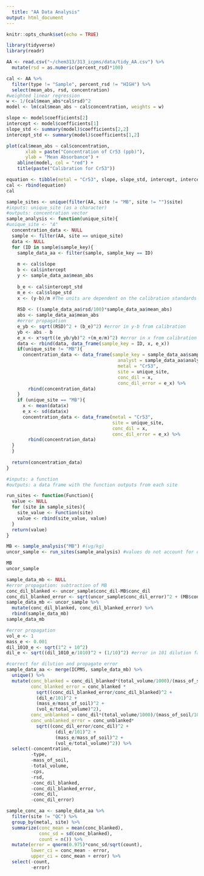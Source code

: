 ```yaml
---
  title: "AA Data Analysis"
output: html_document
---
```


```r
knitr::opts_chunk$set(echo = TRUE)
```

```r
library(tidyverse)
library(readr)
```

```r
AA <- read.csv("~/chem313/313_icpms/data/tidy_AA.csv") %>%
  mutate(rsd = as.numeric(percent_rsd)*100)
```

```r
cal <- AA %>%
  filter(type != "Sample", percent_rsd != "HIGH") %>%
  select(mean_abs, rsd, concentration)
#weighted linear regression
w <- 1/(cal$mean_abs*cal$rsd)^2
model <- lm(cal$mean_abs ~ cal$concentration, weights = w)

slope <- model$coefficients[2]
intercept <- model$coefficients[1]
slope_std <- summary(model)$coefficients[2,2]
intercept_std <- summary(model)$coefficients[1,2]

plot(cal$mean_abs ~ cal$concentration,
       xlab = paste("Concentration of Cr53 (ppb)"),
       ylab = "Mean Absorbance") +
    abline(model, col = "red") +
    title(paste("Calibration for Cr53"))

equation <- tibble(metal = "Cr53", slope, slope_std, intercept, intercept_std)
cal <- rbind(equation)
cal
```

```r
sample_sites <- unique(filter(AA, site != "MB", site != "")$site)
#inputs: unique_site (as a character)
#outputs: concentration vector
sample_analysis <- function(unique_site){ 
#unique_site <- "A"
  concentration_data <- NULL
  sample <- filter(AA, site == unique_site)
  data <- NULL
  for (ID in sample$sample_key){
    sample_data_aa <- filter(sample, sample_key == ID)
    
    m <- cal$slope
    b <- cal$intercept
    y <- sample_data_aa$mean_abs
    
    b_e <- cal$intercept_std
    m_e <- cal$slope_std
    x <- (y-b)/m #The units are dependent on the calibration standards (Kg/mL)
    
    RSD <- ((sample_data_aa$rsd/100)*sample_data_aa$mean_abs)
    abs <- sample_data_aa$mean_abs
    #error propagation
    e_yb <- sqrt((RSD)^2 + (b_e)^2) #error in y-b from calibration
    yb <- abs - b
    e_x <- x*sqrt((e_yb/yb)^2 +(m_e/m)^2) #error in x from calibration
    data <- rbind(data, data_frame(sample_key = ID, x, e_x))
    if(unique_site != "MB"){
      concentration_data <- data_frame(sample_key = sample_data_aa$sample_key,
                                         analyst = sample_data_aa$analyst,
                                         metal = "Cr53",
                                         site = unique_site,
                                         conc_dil = x,
                                         conc_dil_error = e_x) %>%
        rbind(concentration_data)
    }
    if (unique_site == "MB"){
      x <- mean(data$x)
      e_x <- sd(data$x)
      concentration_data <- data_frame(metal = "Cr53",
                                       site = unique_site,
                                       conc_dil = x,
                                       conc_dil_error = e_x) %>%
        rbind(concentration_data)
  }
  }
  
  return(concentration_data)
}
```

```r
#inputs: a function
#outputs: a data frame with the function outputs from each site

run_sites <- function(Function){
  value <- NULL
  for (site in sample_sites){
    site_value <- Function(site)
    value <- rbind(site_value, value)
  }
  return(value)
}
```

```r
MB <- sample_analysis("MB") #(ug/kg)
uncor_sample <- run_sites(sample_analysis) #values do not account for dilutions (ug/kg)

MB
uncor_sample
```

```r
sample_data_mb <- NULL
#error propagation: subtraction of MB
conc_dil_blanked <- uncor_sample$conc_dil-MB$conc_dil
conc_dil_blanked_error <- sqrt(uncor_sample$conc_dil_error)^2 + (MB$conc_dil_error)^2
sample_data_mb <- uncor_sample %>%
  mutate(conc_dil_blanked, conc_dil_blanked_error) %>%
  rbind(sample_data_mb)
sample_data_mb
```

```r
#error propagation
vol_e <- 1
mass_e <- 0.001
dil_1010_e <- sqrt(1^2 + 10^2)
dil_e <- sqrt((dil_1010_e/1010)^2 + (1/10)^2) #error in 101 dilution factor

#correct for dilution and propagate error
sample_data_aa <- merge(ICPMS, sample_data_mb) %>%
  unique() %>%
  mutate(conc_blanked = conc_dil_blanked*(total_volume/1000)/(mass_of_soil/1000),
         conc_blanked_error = conc_blanked *   
           sqrt((conc_dil_blanked_error/conc_dil_blanked)^2 + 
           (dil_e/101)^2 +
           (mass_e/mass_of_soil)^2 +
           (vol_e/total_volume)^2),
         conc_unblanked = conc_dil*(total_volume/1000)/(mass_of_soil/1000),
         conc_unblanked_error = conc_unblanked*
           sqrt((conc_dil_error/conc_dil)^2 +
                  (dil_e/101)^2 +
                  (mass_e/mass_of_soil)^2 +
                  (vol_e/total_volume)^2)) %>%
  select(-concentration,
         -type,
         -mass_of_soil,
         -total_volume,
         -cps,
         -rsd,
         -conc_dil_blanked,
         -conc_dil_blanked_error,
         -conc_dil,
         -conc_dil_error)
```

```r
sample_conc_aa <- sample_data_aa %>%
  filter(site != "QC") %>%
  group_by(metal, site) %>%
  summarize(conc_mean = mean(conc_blanked),
            conc_sd = sd(conc_blanked),
            count = n()) %>%
  mutate(error = qnorm(0.975)*conc_sd/sqrt(count),
         lower_ci = conc_mean - error,
         upper_ci = conc_mean + error) %>%
  select(-count,
         -error)


```




